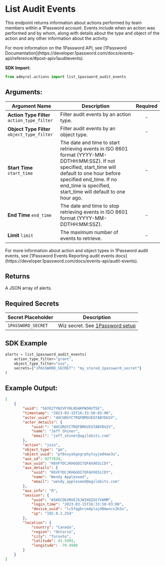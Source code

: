 
# List Audit Events

This endpoint returns information about actions performed by team members within a 1Password account. Events include when an action was performed and by whom,
along with details about the type and object of the action and any other information about the activity.

<Callout type="info">
	For more information on the 1Password API, see [1Password
	Documentation](https://developer.1password.com/docs/events-api/reference/#post-apiv1auditevents).
</Callout>

**SDK Import:**

```python
from admyral.actions import list_1password_audit_events
```

## Arguments:

| Argument Name                               | Description                                                                                                                                                                                                                                    | Required |
| ------------------------------------------- | ---------------------------------------------------------------------------------------------------------------------------------------------------------------------------------------------------------------------------------------------- | :------: |
| **Action Type Filter** `action_type_filter` | Filter audit events by an action type.                                                                                                                                                                                                         |    -     |
| **Object Type Filter** `object_type_filter` | Filter audit events by an object type.                                                                                                                                                                                                         |    -     |
| **Start Time** `start_time`                 | The date and time to start retrieving events in ISO 8601 format (YYYY-MM-DDTHH:MM:SSZ). If not specified, start_time will default to one hour before specified end_time. If no end_time is specified, start_time will default to one hour ago. |    -     |
| **End Time** `end_time`                     | The date and time to stop retrieving events in ISO 8601 format (YYYY-MM-DDTHH:MM:SSZ).                                                                                                                                                         |    -     |
| **Limit** `limit`                           | The maximum number of events to retrieve.                                                                                                                                                                                                      |    -     |

<Callout type="info">
	For more information about action and object types in 1Password audit
	events, see [1Password Events Reporting audit events
	docs](https://developer.1password.com/docs/events-api/audit-events).
</Callout>

## Returns

A JSON array of alerts.

## Required Secrets

| Secret Placeholder | Description                                                          |
| ------------------ | -------------------------------------------------------------------- |
| `1PASSWORD_SECRET` | Wiz secret. See [1Password setup](/integrations/1password/1password) |

## SDK Example

```python
alerts = list_1password_audit_events(
    action_type_filter="grant",
    object_type_filter="uva",
	secrets={"1PASSWORD_SECRET": "my_stored_1password_secret"}
)
```

## Example Output:

```json
[
	{
		"uuid": "56YE2TYN2VFYRLNSHKPW5NVT5E",
		"timestamp": "2023-03-15T16:33:50-03:00",
		"actor_uuid": "4HCGRGYCTRQFBMGVEGTABYDU2V",
		"actor_details": {
			"uuid:": "4HCGRGYCTRQFBMGVEGTABYDU2V",
			"name": "Jeff Shiner",
			"email": "jeff_shiner@agilebits.com"
		},
		"action": "join",
		"object_type": "gm",
		"object_uuid": "pf8soyakgngrphytsyjed4ae3u",
		"aux_id": 9277034,
		"aux_uuid": "K6VFYDCJKHGGDI7QFAXX65LCDY",
		"aux_details": {
			"uuid": "K6VFYDCJKHGGDI7QFAXX65LCDY",
			"name": "Wendy Appleseed",
			"email": "wendy_appleseed@agilebits.com"
		},
		"aux_info": "R",
		"session": {
			"uuid": "A5K6COGVRVEJXJW3XQZGS7VAMM",
			"login_time": "2023-03-15T16:33:50-03:00",
			"device_uuid": "lc5fqgbrcm4plajd8mwncv2b3u",
			"ip": "192.0.2.254"
		},
		"location": {
			"country": "Canada",
			"region": "Ontario",
			"city": "Toronto",
			"latitude": 43.5991,
			"longitude": -79.4988
		}
	}
]
```
